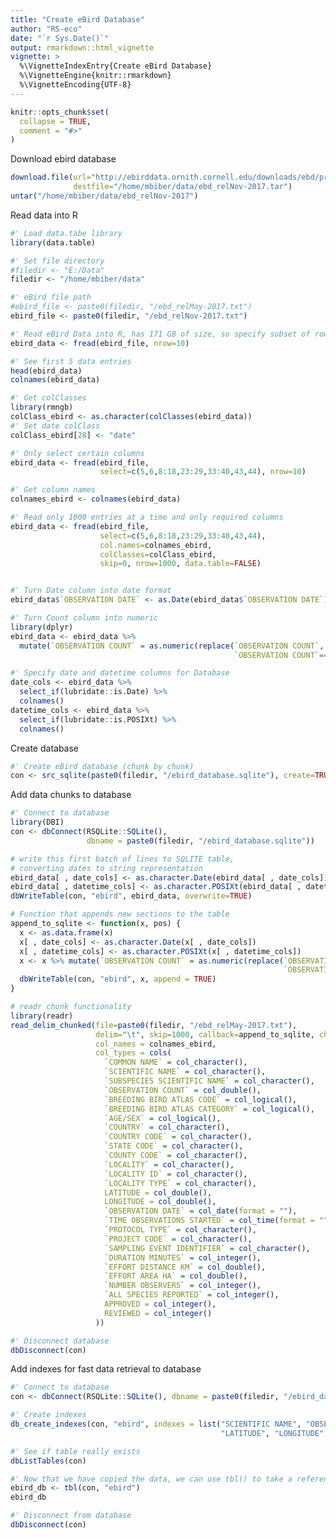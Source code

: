 ```yaml
---
title: "Create eBird Database"
author: "RS-eco"
date: "`r Sys.Date()`"
output: rmarkdown::html_vignette
vignette: >
  %\VignetteIndexEntry{Create eBird Database}
  %\VignetteEngine{knitr::rmarkdown}
  %\VignetteEncoding{UTF-8}
---
```


```r
knitr::opts_chunk$set(
  collapse = TRUE,
  comment = "#>"
)
```

Download ebird database

```r
download.file(url="http://ebirddata.ornith.cornell.edu/downloads/ebd/prepackaged/ebd_relNov-2017.tar",
              destfile="/home/mbiber/data/ebd_relNov-2017.tar")
untar("/home/mbiber/data/ebd_relNov-2017")
```

Read data into R

```r
#' Load data.tabe library
library(data.table)

#' Set file directory
#filedir <- "E:/Data"
filedir <- "/home/mbiber/data"

#' eBird file path
#ebird_file <- paste0(filedir, "/ebd_relMay-2017.txt")
ebird_file <- paste0(filedir, "/ebd_relNov-2017.txt")

#' Read eBird Data into R, has 171 GB of size, so specify subset of rows
ebird_data <- fread(ebird_file, nrow=10)

#' See first 5 data entries
head(ebird_data)
colnames(ebird_data)

#' Get colClasses
library(rmngb)
colClass_ebird <- as.character(colClasses(ebird_data))
#' Set date colClass
colClass_ebird[28] <- "date"

#' Only select certain columns
ebird_data <- fread(ebird_file,
                    select=c(5,6,8:18,23:29,33:40,43,44), nrow=10)

#' Get column names
colnames_ebird <- colnames(ebird_data)

#' Read only 1000 entries at a time and only required columns
ebird_data <- fread(ebird_file,
                    select=c(5,6,8:18,23:29,33:40,43,44), 
                    col.names=colnames_ebird, 
                    colClasses=colClass_ebird,
                    skip=0, nrow=1000, data.table=FALSE)


#' Turn Date column into date format
ebird_data$`OBSERVATION DATE` <- as.Date(ebird_data$`OBSERVATION DATE`)

#' Turn Count column into numeric
library(dplyr)
ebird_data <- ebird_data %>% 
  mutate(`OBSERVATION COUNT` = as.numeric(replace(`OBSERVATION COUNT`,
                                                  `OBSERVATION COUNT`=="X", 1)))

#' Specify date and datetime columns for Database
date_cols <- ebird_data %>% 
  select_if(lubridate::is.Date) %>% 
  colnames()
datetime_cols <- ebird_data %>% 
  select_if(lubridate::is.POSIXt) %>% 
  colnames()  
```

Create database

```r
#' Create eBird database (chunk by chunk)
con <- src_sqlite(paste0(filedir, "/ebird_database.sqlite"), create=TRUE)
```

Add data chunks to database

```r
#' Connect to database
library(DBI)
con <- dbConnect(RSQLite::SQLite(), 
                 dbname = paste0(filedir, "/ebird_database.sqlite"))

# write this first batch of lines to SQLITE table, 
# converting dates to string representation
ebird_data[ , date_cols] <- as.character.Date(ebird_data[ , date_cols])
ebird_data[ , datetime_cols] <- as.character.POSIXt(ebird_data[ , datetime_cols])
dbWriteTable(con, "ebird", ebird_data, overwrite=TRUE)

# Function that appends new sections to the table
append_to_sqlite <- function(x, pos) {
  x <- as.data.frame(x)
  x[ , date_cols] <- as.character.Date(x[ , date_cols])
  x[ , datetime_cols] <- as.character.POSIXt(x[ , datetime_cols])
  x <- x %>% mutate(`OBSERVATION COUNT` = as.numeric(replace(`OBSERVATION COUNT`, 
                                                             `OBSERVATION COUNT`=="X", 1)))
  dbWriteTable(con, "ebird", x, append = TRUE)
}

# readr chunk functionality
library(readr)
read_delim_chunked(file=paste0(filedir, "/ebd_relMay-2017.txt"), 
                   delim="\t", skip=1000, callback=append_to_sqlite, chunk_size = 50000,
                   col_names = colnames_ebird, 
                   col_types = cols(
                     `COMMON NAME` = col_character(),
                     `SCIENTIFIC NAME` = col_character(),
                     `SUBSPECIES SCIENTIFIC NAME` = col_character(),
                     `OBSERVATION COUNT` = col_double(),
                     `BREEDING BIRD ATLAS CODE` = col_logical(),
                     `BREEDING BIRD ATLAS CATEGORY` = col_logical(),
                     `AGE/SEX` = col_logical(),
                     `COUNTRY` = col_character(),
                     `COUNTRY CODE` = col_character(),
                     `STATE CODE` = col_character(),
                     `COUNTY CODE` = col_character(),
                     `LOCALITY` = col_character(),
                     `LOCALITY ID` = col_character(),
                     `LOCALITY TYPE` = col_character(),
                     LATITUDE = col_double(),
                     LONGITUDE = col_double(),
                     `OBSERVATION DATE` = col_date(format = ""),
                     `TIME OBSERVATIONS STARTED` = col_time(format = ""),
                     `PROTOCOL TYPE` = col_character(),
                     `PROJECT CODE` = col_character(),
                     `SAMPLING EVENT IDENTIFIER` = col_character(),
                     `DURATION MINUTES` = col_integer(),
                     `EFFORT DISTANCE KM` = col_double(),
                     `EFFORT AREA HA` = col_double(),
                     `NUMBER OBSERVERS` = col_integer(),
                     `ALL SPECIES REPORTED` = col_integer(),
                     APPROVED = col_integer(),
                     REVIEWED = col_integer()
                   ))

#' Disconnect database
dbDisconnect(con)
```

Add indexes for fast data retrieval to database

```r
#' Connect to database
con <- dbConnect(RSQLite::SQLite(), dbname = paste0(filedir, "/ebird_database.sqlite"))

#' Create indexes
db_create_indexes(con, "ebird", indexes = list("SCIENTIFIC NAME", "OBSERVATION COUNT",
                                               "LATITUDE", "LONGITUDE", "OBSERVATION DATE"))

#' See if table really exists
dbListTables(con)

#' Now that we have copied the data, we can use tbl() to take a reference to it:
ebird_db <- tbl(con, "ebird")
ebird_db

#' Disconnect from database
dbDisconnect(con)
```
